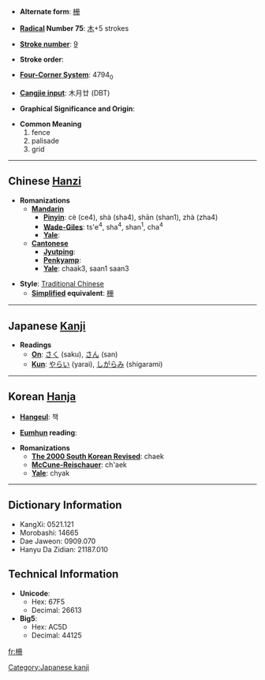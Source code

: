 * '''Alternate form''': [[栅]]

* '''[[Wiktionary:Chinese radical index| Radical]] Number 75''': [[Wiktionary:Chinese radical index 木|木]]+5 strokes

* '''[[Wiktionary:Chinese total strokes index|Stroke number]]''': [[Wiktionary:Chinese total strokes index 9|9]]

* '''Stroke order''': 

* '''[[Wiktionary:Chinese four corner index|Four-Corner System]]''': 4794<sub>0</sub>

* '''[[Wiktionary:Chinese Cangjie index|Cangjie input]]''': 木月廿 (DBT)

* '''Graphical Significance and Origin''': 

* '''Common Meaning'''
*#fence
*# palisade
*# grid


----

== Chinese [[Hanzi]] ==

* '''Romanizations'''
** '''[[Mandarin]]'''
*** '''[[Pinyin]]''': cè (ce4), shà (sha4), shān (shan1), zhà (zha4)
*** '''[[Wade-Giles]]''': ts'e<sup>4</sup>, sha<sup>4</sup>, shan<sup>1</sup>, cha<sup>4</sup>
*** '''[[Yale]]''': 
** '''[[Cantonese]]'''
*** '''[[Jyutping]]''':
*** '''[[Penkyamp]]''': 
*** '''[[Yale]]''': chaak3, saan1 saan3

* '''Style''': [[Traditional Chinese]] 
** '''[[Simplified Chinese|Simplified]] equivalent''': [[栅]]


----

== Japanese [[Kanji]] ==

* '''Readings'''
** '''[[On]]''': [[さく]] (saku), [[さん]] (san)
** '''[[Kun]]''': [[やらい]] (yarai), [[しがらみ]] (shigarami)


----

== Korean [[Hanja]] ==

* '''[[Hangeul]]''': 책

* '''[[Eumhun]] reading''': 

* '''Romanizations'''
** '''[[The 2000 South Korean Revised Romanization|The 2000 South Korean Revised]]''': chaek
** '''[[McCune-Reischauer]]''': ch'aek
** '''[[Yale]]''': chyak

----

== Dictionary Information ==

* KangXi: 0521.121
* Morobashi: 14665
* Dae Jaweon: 0909.070
* Hanyu Da Zidian: 21187.010

== Technical Information ==

* '''Unicode''':
** Hex: 67F5
** Decimal: 26613
* '''Big5''':
** Hex: AC5D
** Decimal: 44125

[[Category:Japanese kanji]]

[[fr:柵]]